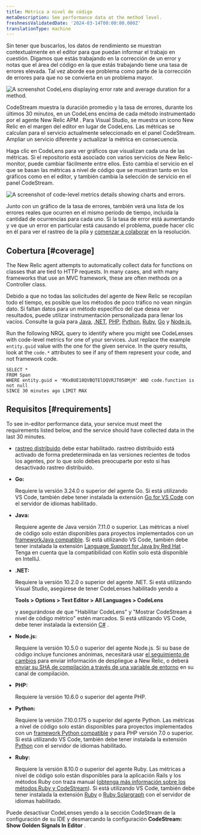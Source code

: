 ```yaml
---
title: Métrica a nivel de código
metaDescription: See performance data at the method level.
freshnessValidatedDate: '2024-03-14T00:00:00.000Z'
translationType: machine
---
```




Sin tener que buscarlos, los datos de rendimiento se muestran contextualmente en el editor para que puedan informar el trabajo en cuestión. Digamos que estás trabajando en la corrección de un error y notas que el área del código en la que estás trabajando tiene una tasa de errores elevada. Tal vez aborde ese problema como parte de la corrección de errores para que no se convierta en un problema mayor.

<img
  title="A CodeLens displaying error rate and average duration for a method."
  alt="A screenshot CodeLens displaying error rate and average duration for a method."
  src={codestreamCodeLevelMetricsExample}
/>

CodeStream muestra la duración promedio y la tasa de errores, durante los últimos 30 minutos, en un CodeLens encima de cada método instrumentado por el agente New Relic APM . Para Visual Studio, se muestra un icono New Relic en el margen del editor en lugar de CodeLens. Las métricas se calculan para el servicio actualmente seleccionado en el panel CodeStream. Ampliar un servicio diferente y actualizar la métrica en consecuencia.

Haga clic en CodeLens para ver gráficos que visualizan cada una de las métricas. Si el repositorio está asociado con varios servicios de New Relic-monitor, puede cambiar fácilmente entre ellos. Esto cambia el servicio en el que se basan las métricas a nivel de código que se muestran tanto en los gráficos como en el editor, y también cambia la selección de servicio en el panel CodeStream.

<img
  title="Code-level metrics details showing charts and errors."
  alt="A screenshot of code-level metrics details showing charts and errors."
  src={codestreamCodeLevelCharts}
/>

Junto con un gráfico de la tasa de errores, también verá una lista de los errores reales que ocurren en el mismo período de tiempo, incluida la cantidad de ocurrencias para cada uno. Si la tasa de error está aumentando y ve que un error en particular está causando el problema, puede hacer clic en él para ver el rastreo de la pila y [comenzar a colaborar](/docs/codestream/observability/error-investigation) en la resolución.

## Cobertura [#coverage]

The New Relic agent attempts to automatically collect data for functions on classes that are tied to HTTP requests. In many cases, and with many frameworks that use an MVC framework, these are often methods on a Controller class.

Debido a que no todas las solicitudes del agente de New Relic se recopilan todo el tiempo, es posible que los métodos de poco tráfico no vean ningún dato. Si faltan datos para un método específico del que desea ver resultados, puede utilizar instrumentación personalizada para llenar los vacíos. Consulte la guía para [Java](/docs/apm/agents/java-agent/custom-instrumentation/java-custom-instrumentation), [.NET](/docs/apm/agents/net-agent/custom-instrumentation/introduction-net-custom-instrumentation), [PHP](/docs/apm/agents/php-agent/features/php-custom-instrumentation), [Python](/docs/apm/agents/python-agent/custom-instrumentation/python-custom-instrumentation), [Ruby](/docs/apm/agents/ruby-agent/api-guides/ruby-custom-instrumentation), [Go](/docs/apm/agents/go-agent/instrumentation/instrument-go-transactions) y [Node.js.](/docs/apm/agents/nodejs-agent/extend-your-instrumentation/nodejs-custom-instrumentation)

Run the following NRQL query to identify where you might see CodeLenses with code-level metrics for one of your services. Just replace the example `entity.guid` value with the one for the given service. In the query results, look at the `code.*` attributes to see if any of them represent your code, and not framework code.

```
SELECT *
FROM Span
WHERE entity.guid = 'MXxBUE18QVBQTElDQVRJT058MjM' AND code.function is not null
SINCE 30 minutes ago LIMIT MAX
```

## Requisitos [#requirements]

To see in-editor performance data, your service must meet the requirements listed below, and the service should have collected data in the last 30 minutes.

* [rastreo distribuido](/docs/distributed-tracing/enable-configure/language-agents-enable-distributed-tracing) debe estar habilitado. rastreo distribuido está activado de forma predeterminada en las versiones recientes de todos los agentes, por lo que solo debes preocuparte por esto si has desactivado rastreo distribuido.

* <DoNotTranslate>**Go:**</DoNotTranslate>

  Requiere la versión 3.24.0 o superior del agente Go. Si está utilizando VS Code, también debe tener instalada la extensión [Go for VS Code](https://marketplace.visualstudio.com/items?itemName=golang.go) con el servidor de idiomas habilitado.

* <DoNotTranslate>**Java:**</DoNotTranslate>

  Requiere agente de Java versión 7.11.0 o superior. Las métricas a nivel de código solo están disponibles para proyectos implementados con un [frameworkJava compatible](/docs/apm/agents/java-agent/getting-started/compatibility-requirements-java-agent/#frameworks). Si está utilizando VS Code, también debe tener instalada la extensión [Language Support for Java by Red Hat](https://marketplace.visualstudio.com/items?itemName=redhat.java) . Tenga en cuenta que la compatibilidad con Kotlin solo está disponible en IntelliJ.

* <DoNotTranslate>**.NET:**</DoNotTranslate>

  Requiere la versión 10.2.0 o superior del agente .NET. Si está utilizando Visual Studio, asegúrese de tener CodeLenses habilitado yendo a

  <DoNotTranslate>**Tools > Options > Text Editor > All Languages > CodeLens**</DoNotTranslate>

  y asegurándose de que "Habilitar CodeLens" y "Mostrar CodeStream a nivel de código métrico" estén marcados. Si está utilizando VS Code, debe tener instalada la extensión [C#](https://marketplace.visualstudio.com/items?itemName=ms-dotnettools.csharp) .

* <DoNotTranslate>**Node.js:**</DoNotTranslate>

  Requiere la versión 10.5.0 o superior del agente Node.js. Si su base de código incluye funciones anónimas, necesitará usar [el seguimiento de cambios](/docs/change-tracking/change-tracking-introduction/) para enviar información de despliegue a New Relic, o deberá [enviar su SHA de compilación a través de una variable de entorno](/docs/codestream/observability/error-investigation/#buildsha) en su canal de compilación.

* <DoNotTranslate>**PHP:**</DoNotTranslate>

  Requiere la versión 10.6.0 o superior del agente PHP.

* <DoNotTranslate>**Python:**</DoNotTranslate>

  Requiere la versión 7.10.0.175 o superior del agente Python. Las métricas a nivel de código solo están disponibles para proyectos implementados con un [framework Python compatible](/docs/apm/agents/python-agent/getting-started/instrumented-python-packages) y para PHP versión 7.0 o superior. Si está utilizando VS Code, también debe tener instalada la extensión [Python](https://marketplace.visualstudio.com/items?itemName=ms-python.python) con el servidor de idiomas habilitado.

* <DoNotTranslate>**Ruby:**</DoNotTranslate>

  Requiere la versión 8.10.0 o superior del agente Ruby. Las métricas a nivel de código solo están disponibles para la aplicación Rails y los métodos Ruby con traza manual ([obtenga más información sobre los métodos Ruby y CodeStream](/docs/apm/agents/ruby-agent/features/ruby-codestream-integration)). Si está utilizando VS Code, también debe tener instalada la extensión [Ruby](https://marketplace.visualstudio.com/items?itemName=rebornix.Ruby) o [Ruby Solargraph](https://marketplace.visualstudio.com/items?itemName=castwide.solargraph) con el servidor de idiomas habilitado.

Puede desactivar CodeLenses yendo a la sección CodeStream de la configuración de su IDE y desmarcando la configuración <DoNotTranslate>**CodeStream: Show Golden Signals In Editor**</DoNotTranslate> .